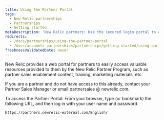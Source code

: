 ```yaml
---
title: Using the Partner Portal
tags:
  - New Relic partnerships
  - Partnerships
  - Getting started
metaDescription: 'New Relic partners: Use the secured login portal to access content created specifically for you.'
redirects:
  - /docs/partnerships/using-the-partner-portal
  - /docs/accounts-partnerships/partnerships/getting-started/using-partner-portal
freshnessValidatedDate: never
---
```


New Relic provides a web portal for partners to easily access valuable resources provided to them by the New Relic Partner Program, such as partner sales enablement content, training, marketing materials, etc.

If you are a partner and do not have access to this already, contact your Partner Sales Manager or email partnersales @ newrelic.com.

To access the Partner Portal: From your browser, type (or bookmark) the following URL, and then log in with your user name and password.

```
https://partners.newrelic-external.com/English/
```
